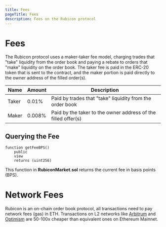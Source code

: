 ```yaml
---
title: Fees
pageTitle: Fees
description: Fees on the Rubicon protocol
---
```


# Fees

The Rubicon protocol uses a maker-taker fee model, charging trades that "take" liquidity from the order book and paying a rebate to orders that "make" liquidity on the order book. The taker fee is paid in the ERC-20 token that is sent to the contract, and the maker portion is paid directly to the owner address of the filled order(s).

|  Name          | Amount | Description                                                   |
| -------------- | ------ | ------------------------------------------------------------- |
| Taker          | 0.01%  | Paid by trades that "take" liquidity from the order book      |
| Maker          | 0.008% | Paid by the taker to the owner address of the filled offer(s) |

## Querying the Fee

```
function getFeeBPS()
    public
    view
    returns (uint256)
```

This function in **RubiconMarket.sol** returns the current fee in basis points (BPS).

# Network Fees

Rubicon is an on-chain order book protocol, all transactions need to pay network fees (gas) in ETH. Transactions on L2 networks like [Arbitrum](https://arbitrum.io/) and [Optimism](https://www.optimism.io/) are 50-100x cheaper than equivalent ones on Ethereum Mainnet.
